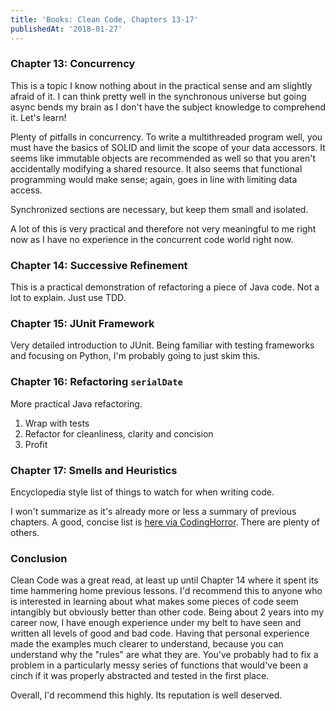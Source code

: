 ```yaml
---
title: 'Books: Clean Code, Chapters 13-17'
publishedAt: '2018-01-27'
---
```


### Chapter 13: Concurrency

This is a topic I know nothing about in the practical sense and am slightly afraid of it. I can think pretty well in the synchronous universe but going async bends my brain as I don't have the subject knowledge to comprehend it. Let's learn!

Plenty of pitfalls in concurrency. To write a multithreaded program well, you must have the basics of SOLID and limit the scope of your data accessors. It seems like immutable objects are recommended as well so that you aren't accidentally modifying a shared resource. It also seems that functional programming would make sense; again, goes in line with limiting data access.

Synchronized sections are necessary, but keep them small and isolated.

A lot of this is very practical and therefore not very meaningful to me right now as I have no experience in the concurrent code world right now.

### Chapter 14: Successive Refinement

This is a practical demonstration of refactoring a piece of Java code. Not a lot to explain. Just use TDD.

### Chapter 15: JUnit Framework

Very detailed introduction to JUnit. Being familiar with testing frameworks and focusing on Python, I'm probably going to just skim this.

### Chapter 16: Refactoring `serialDate`

More practical Java refactoring.

1. Wrap with tests
2. Refactor for cleanliness, clarity and concision
3. Profit

### Chapter 17: Smells and Heuristics

Encyclopedia style list of things to watch for when writing code.

I won't summarize as it's already more or less a summary of previous chapters. A good, concise list is [here via CodingHorror](https://blog.codinghorror.com/code-smells/). There are plenty of others.

### Conclusion

Clean Code was a great read, at least up until Chapter 14 where it spent its time hammering home previous lessons. I'd recommend this to anyone who is interested in learning about what makes some pieces of code seem intangibly but obviously better than other code. Being about 2 years into my career now, I have enough experience under my belt to have seen and written all levels of good and bad code. Having that personal experience made the examples much clearer to understand, because you can understand why the "rules" are what they are. You've probably had to fix a problem in a particularly messy series of functions that would've been a cinch if it was properly abstracted and tested in the first place.

Overall, I'd recommend this highly. Its reputation is well deserved.
